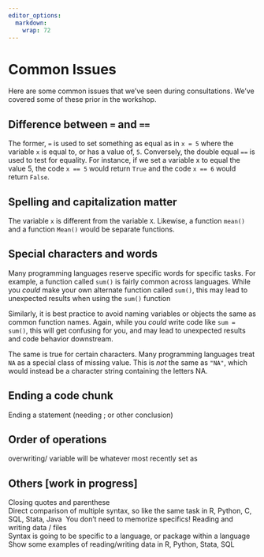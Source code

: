 ```yaml
---
editor_options: 
  markdown: 
    wrap: 72
---
```


# Common Issues

Here are some common issues that we've seen during consultations.  We've covered some of these prior in the workshop.

## Difference between `=` and `==`

The former, `=` is used to set something as equal as in `x = 5` where
the variable `x` is equal to, or has a value of, `5`. Conversely, the
double equal `==` is used to test for equality. For instance, if we set
a variable x to equal the value 5, the code `x == 5` would return `True`
and the code `x == 6` would return `False`.\

## Spelling and capitalization matter

The variable `x` is different from the variable `X`. Likewise, a
function `mean()` and a function `Mean()` would be separate functions.

## Special characters and words

Many programming languages reserve specific words for specific tasks.
For example, a function called `sum()` is fairly common across
languages. While you *could* make your own alternate function called
`sum()`, this may lead to unexpected results when using the `sum()`
function\

Similarly, it is best practice to avoid naming variables or objects the
same as common function names. Again, while you *could* write code like
`sum = sum()`, this will get confusing for you, and may lead to
unexpected results and code behavior downstream.

The same is true for certain characters. Many programming languages
treat `NA` as a special class of missing value. This is *not* the same
as `"NA"`, which would instead be a character string containing the
letters NA.

## Ending a code chunk

Ending a statement (needing ; or other conclusion)

## Order of operations

overwriting/ variable will be whatever most recently set as

## Others [work in progress]

Closing quotes and parenthese\
Direct comparison of multiple syntax, so like the same task in R,
Python, C, SQL, Stata, Java  You don’t need to memorize specifics!
Reading and writing data / files\
Syntax is going to be specific to a language, or package within a
language\
Show some examples of reading/writing data in R, Python, Stata, SQL

